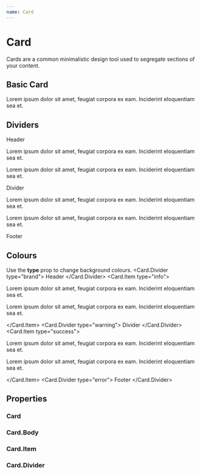 ```yaml
---
name: Card
---
```



# Card

Cards are a common minimalistic design tool used to segregate sections of your content.

## Basic Card
<Playground>
    <Card>
        <Card.Body>
            <p>Lorem ipsum dolor sit amet, feugiat corpora ex eam. Inciderint eloquentiam sea et.</p>
        </Card.Body>
    </Card>
</Playground>

## Dividers
<Playground>
    <Card>
        <Card.Divider>
            Header
        </Card.Divider>
        <Card.Item>
            <p>Lorem ipsum dolor sit amet, feugiat corpora ex eam. Inciderint eloquentiam sea et.</p>
            <p>Lorem ipsum dolor sit amet, feugiat corpora ex eam. Inciderint eloquentiam sea et.</p>
        </Card.Item>
        <Card.Divider>
            Divider
        </Card.Divider>
        <Card.Item>
            <p>Lorem ipsum dolor sit amet, feugiat corpora ex eam. Inciderint eloquentiam sea et.</p>
            <p>Lorem ipsum dolor sit amet, feugiat corpora ex eam. Inciderint eloquentiam sea et.</p>
        </Card.Item>
        <Card.Divider>
            Footer
        </Card.Divider>
    </Card>
</Playground>

## Colours
Use the **type** prop to change background colours.
<Playground>
    <Card>
        <Card.Divider type="brand">
            Header
        </Card.Divider>
        <Card.Item type="info">
            <p>Lorem ipsum dolor sit amet, feugiat corpora ex eam. Inciderint eloquentiam sea et.</p>
            <p>Lorem ipsum dolor sit amet, feugiat corpora ex eam. Inciderint eloquentiam sea et.</p>
        </Card.Item>
        <Card.Divider type="warning">
            Divider
        </Card.Divider>
        <Card.Item type="success">
            <p>Lorem ipsum dolor sit amet, feugiat corpora ex eam. Inciderint eloquentiam sea et.</p>
            <p>Lorem ipsum dolor sit amet, feugiat corpora ex eam. Inciderint eloquentiam sea et.</p>
        </Card.Item>
        <Card.Divider type="error">
            Footer
        </Card.Divider>
    </Card>
</Playground>

## Properties
### Card
<PropsTable of={Card} />

### Card.Body
<PropsTable of={Card.Body} />

### Card.Item
<PropsTable of={Card.Item} />

### Card.Divider
<PropsTable of={Card.Divider} />